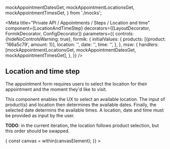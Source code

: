

  mockAppointmentDatesGet,
  mockAppointmentLocationsGet,
  mockAppointmentTimesGet,
} from './mocks';

<Meta
  title="Private API / Appointments / Steps / Location and time"
  component={LocationAndTimeStep}
  decorators={[LayoutDecorator, FormikDecorator, ConfigDecorator]}
  parameters={{
    controls: {hideNoControlsWarning: true},
    formik: {
      initialValues: {
        products: [{product: '166a5c79', amount: 1}],
        location: '',
        date: '',
        time: '',
      },
    },
    msw: {
      handlers: [mockAppointmentLocationsGet, mockAppointmentDatesGet, mockAppointmentTimesGet],
    },
  }}
/>

## Location and time step

The appointment form requires users to select the location for their appointment and the moment
they'd like to visit.

This component enables the UX to select an available location. The input of product(s) and location
then determines the available dates. Finally, the selected date determins the available times. A
location, date and time must be provided as input by the user.

**TODO**: in the current iteration, the location follows product selection, but this order should be
swapped.

<Canvas>
  <Story
    name="Initial state"
    play={async ({canvasElement}) => {
      const canvas = within(canvasElement);
    }}
  >
    <Card>
      <LocationAndTimeStep />
    </Card>
  </Story>
</Canvas>
